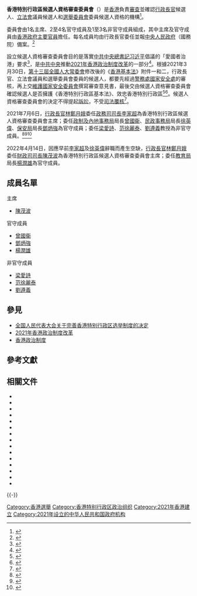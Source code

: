 '''香港特別行政區候選人資格審查委員會'''（{{lang-en|Candidate Eligibility Review Committee}}）是[[香港|香港]]負責[[背景調查|審查]]並確認[[香港特別行政區行政長官|行政長官]]候選人、[[香港立法會|立法會]]議員候選人和[[選舉委員會_(香港)|選舉委員會]]委員候選人資格的機構<ref>{{cite web|url=http://www.xinhuanet.com/2021-03/30/c_1127273829.htm|title=全国人大常委会法工委发言人就全国人大常委会修订香港基本法附件一和附件二发表谈话|website=新华网|editor=陈昊文|date=2021-03-30|accessdate=2021-03-30|language=zh-hans}}</ref>。

委員會由1名主席、2至4名官守成員及1至3名非官守成員組成，其中主席及官守成員由[[香港特別行政區主要官員|香港政府主要官員]]擔任。每名成員均由行政長官委任並報[[中華人民共和國國務院|中央人民政府]]（國務院）備案。<ref>{{cite web |title=第569章 《行政長官選舉條例》 |url=https://www.elegislation.gov.hk/hk/cap569!zh-Hant-HK?xpid=ID_1620975757170_001 |website=電子版香港法例 |accessdate=2022-04-18}}</ref>

設立候選人資格審查委員會目的是落實[[中国共产党中央委员会总书记|中共中央總書記]][[习近平|习近平]]倡議的「愛國者治港」要求<ref>{{cite web|url=https://www.cmab.gov.hk/improvement/filemanager/content/pdf/tc/whats-new/20210305.pdf|title=關於《全國人民代表大會關於完善香港特別行政區選舉制度的決定（草案）》的説明|publisher=全國人民代表大會|date=2021|archive-url=https://web.archive.org/web/20210424184301/https://www.cmab.gov.hk/improvement/filemanager/content/pdf/tc/whats-new/20210305.pdf|archivedate=2021-04-24|deadurl=no|accessdate=2021-04-24}}</ref>，是[[中国共产党中央委员会|中共中央]]推動[[2021年香港政治制度改革|2021年香港政治制度改革]]的一部分<ref>{{cite news|title=“完善‘一国两制’制度体系，落实‘爱国者治港’根本原则”专题研讨会举行 夏宝龙出席并讲话|url=https://www.hmo.gov.cn/xwzx/zwyw/202102/t20210222_22416.html|work=国务院港澳事务办公室|date=2021-02-22|language=zh-CN|quote=夏宝龙表示，习近平总书记指出，要确保“一国两制”实践行稳致远，必须始终坚持“爱国者治港”。|accessdate=2021-03-30|archivedate=2021-03-08|archive-url=https://web.archive.org/web/20210308094014/https://www.hmo.gov.cn/xwzx/zwyw/202102/t20210222_22416.html|deadurl=no}}</ref>。根據2021年3月30日，[[第十三届全国人民代表大会常务委员会|第十三屆全國人大常委會]]修改後的《[[中華人民共和國香港特別行政區基本法|香港基本法]]》附件一和二，行政長官、立法會議員和選舉委員會委員的候選人，都要先經過[[香港警务处国家安全处|警務處國家安全處]]的審核，再上交[[香港特別行政區維護國家安全委員會|維護國家安全委員會]]撰寫審查意見書，最後交由候選人資格審查委員會確認候選人是否擁護《香港特別行政區基本法》、效忠香港特別行政區<ref>{{cite web|url=http://www.xinhuanet.com/2021-03/30/c_1127273159.htm|title=“修订香港基本法附件一附件二具有十分重要深远的意义”——专访全国人大常委会法制工作委员会副主任张勇|website=新华网|editor=刘笑冬|date=2021-03-30|accessdate=2021-03-30|language=zh-hans}}</ref><ref>{{cite web|url=https://www.brandhk.gov.hk/uploads/brandhk/files/factsheets/Hong_Kong_Themes/Improving-Hong-Kong-Electoral-System-C.pdf|title=完善香港特別行政區選舉制度|publisher=政府新聞處|date=2021|archive-url=https://web.archive.org/web/20210424174411/https://www.brandhk.gov.hk/uploads/brandhk/files/factsheets/Hong_Kong_Themes/Improving-Hong-Kong-Electoral-System-C.pdf|archivedate=2021-04-24|deadurl=no|accessdate=2021-04-24}}</ref>。候選人資格審查委員會的決定不得提起[[訴訟|訴訟]]，不受[[司法覆核|司法覆核]]<ref>{{cite web|url=https://news.rthk.hk/rthk/ch/component/k2/1583416-20210330.htm|title=資格審查委員會決定不得訴訟　特首：與國安法規定有關|website=香港電台|editor=陳曉筠|date=2021-03-30|accessdate=2021-03-30|language=zh-hk|archivedate=2021-03-30|archive-url=https://web.archive.org/web/20210330141337/https://news.rthk.hk/rthk/ch/component/k2/1583416-20210330.htm|deadurl=no}}</ref>。

2021年7月6日，[[香港特別行政區行政長官|行政長官]][[林鄭月娥|林鄭月娥]]委任[[政務司司長|政務司司長]][[李家超|李家超]]為香港特別行政區候選人資格審查委員會主席；委任[[政制及內地事務局|政制及內地事務局]]局長[[曾國衞|曾國衞]]、[[民政事務局|民政事務局]]局長[[徐英偉|徐英偉]]、[[保安局_(香港)|保安局]]局長[[鄧炳強|鄧炳強]]為官守成員；委任[[梁愛詩|梁愛詩]]、[[范徐麗泰|范徐麗泰]]、[[劉遵義|劉遵義]]教授為非官守成員。<ref>{{cite web|url=http://hk01.com/_/646638|title=李家超升官「雙響炮」　料任資審會主席　決策1500人入閘|publisher=香港01|date=2021年7月6日|archiveurl=https://web.archive.org/web/20210706021924/https://www.hk01.com/%E6%94%BF%E6%83%85/646638/01%E6%B6%88%E6%81%AF-%E6%9D%8E%E5%AE%B6%E8%B6%85%E5%8D%87%E5%AE%98-%E9%9B%99%E9%9F%BF%E7%82%AE-%E6%96%99%E4%BB%BB%E8%B3%87%E5%AF%A9%E6%9C%83%E4%B8%BB%E5%B8%AD-%E6%B1%BA%E7%AD%961500%E4%BA%BA%E5%85%A5%E9%96%98|archivedate=2021|deadurl=no}}</ref><ref>{{cite web|url=http://hk01.com/_/646668|title=林鄭：委任李家超為資審會主席　梁愛詩、范太等3人任成員|publisher=香港01|date=2021年7月6日|archiveurl=https://web.archive.org/web/20210706021922/https://www.hk01.com/%E6%94%BF%E6%83%85/646668/%E7%9B%B4%E6%92%AD-%E6%9E%97%E9%84%AD-%E5%A7%94%E4%BB%BB%E6%9D%8E%E5%AE%B6%E8%B6%85%E7%82%BA%E8%B3%87%E5%AF%A9%E6%9C%83%E4%B8%BB%E5%B8%AD-%E6%A2%81%E6%84%9B%E8%A9%A9-%E8%8C%83%E5%A4%AA%E7%AD%893%E4%BA%BA%E4%BB%BB%E6%88%90%E5%93%A1|archivedate=2021|deadurl=no}}</ref><ref>{{cite web|url=https://www.info.gov.hk/gia/general/202107/06/P2021070600318.htm|title=Chief Executive appoints Candidate Eligibility Review Committee members|publisher=HKSAR Government|date=2021-07-06|archiveurl=https://web.archive.org/web/20210706041452/https://www.info.gov.hk/gia/general/202107/06/P2021070600318.htm|archivedate=2021-07-06|deadurl=no}}</ref>

2022年4月14日，因應早前[[李家超|李家超]]及[[徐英偉|徐英偉]]辭職而產生空缺，[[香港特別行政區行政長官|行政長官]][[林鄭月娥|林鄭月娥]]委任[[財政司司長|財政司司長]][[陳茂波|陳茂波]]為香港特別行政區候選人資格審查委員會主席；委任[[教育局_(香港)|教育局]]局長[[楊潤雄|楊潤雄]]為官守成員。

==成員名單==
;主席
*[[陳茂波|陳茂波]]
;官守成員
*[[曾國衞|曾國衞]]
*[[鄧炳強|鄧炳強]]
*[[楊潤雄|楊潤雄]]
;非官守成員
*[[梁愛詩|梁愛詩]]
*[[范徐麗泰|范徐麗泰]]
*[[劉遵義|劉遵義]]

==參見==
* [[全国人民代表大会关于完善香港特别行政区选举制度的决定|全国人民代表大会关于完善香港特别行政区选举制度的决定]]
* [[2021年香港政治制度改革|2021年香港政治制度改革]]
* [[香港政治制度|香港政治制度]]

==參考文獻==
{{Reflist}}

== 相關文件 ==
* {{cite web |url=https://www.cmab.gov.hk/improvement/filemanager/content/pdf/tc/qualification-review/chart.pdf|title=候選人資格審查流程圖|publisher=政制及內地事務局|date=2021|archive-url=https://web.archive.org/web/20210424175341/https://www.cmab.gov.hk/improvement/filemanager/content/pdf/tc/qualification-review/chart.pdf|archivedate=2021-04-24 |deadurl=no |accessdate=2021-04-24}}
* {{cite web |url=https://www.legco.gov.hk/yr20-21/chinese/hc/sub_com/hs102/papers/hs10220210331cb4-703-1-c.pdf|title=立法會內務委員會《全國人民代表大會關於完善香港特別行政區選舉制度的決定》小組委員會 |publisher=立法會 |date=2021 |archive-url=https://web.archive.org/web/20210424175613/https://www.legco.gov.hk/yr20-21/chinese/hc/sub_com/hs102/papers/hs10220210331cb4-703-1-c.pdf |archivedate=2021-04-24 |deadurl=no |accessdate=2021-04-24}}
* {{cite web|url=https://www.legco.gov.hk/yr20-21/chinese/hc/papers/hc20210416ls-65-c.pdf|title=《2021年完善選舉制度(綜合修訂)條例草案》法律事務部報告|publisher=立法會|date=2021|archive-url=https://web.archive.org/web/20210424175800/https://www.legco.gov.hk/yr20-21/chinese/hc/papers/hc20210416ls-65-c.pdf|archivedate=2021-04-24|deadurl=no|accessdate=2021-04-24}}
* {{cite web |url=https://www.chunghwabook.com.hk/Public/files/upload/9789624590845.pdf |title=《漫話香港新選舉制度》 |author=陳光熹 |publisher=香港開明書店 |date=2021 |archive-url=https://web.archive.org/web/20210424180022/https://www.chunghwabook.com.hk/Public/files/upload/9789624590845.pdf |archivedate=2021-04-24 |deadurl=no |accessdate=2021-04-24}}
* {{cite web |url=https://dw-media.tkww.hk/epaper/wwp/20210414/a04-0414.pdf |title=候選人資格審查流程圖 |publisher=文匯報 |date=2021 |archive-url=https://web.archive.org/web/20210424180436/https://dw-media.tkww.hk/epaper/wwp/20210414/a04-0414.pdf |archivedate=2021-04-24 |deadurl=no |accessdate=2021-04-24}}
* {{cite web |url=https://dw-media.tkww.hk/epaper/wwp/20210407/a04-17-0407.pdf |title=候選人資格審查委員會運作機制 |publisher=文匯報 |date=2021 |archive-url=https://web.archive.org/web/20210424180527/https://dw-media.tkww.hk/epaper/wwp/20210407/a04-17-0407.pdf |archivedate=2021-04-24 |deadurl=no |accessdate=2021-04-24}}
* {{cite web |url=https://www.gld.gov.hk/egazette/pdf/20212598e/cs32021259817.pdf |title=《2021年完善選舉制度（綜合修訂）條例草案》 |publisher=香港政府憲報 |date=2021 |archive-url=https://web.archive.org/web/20210424180824/https://www.gld.gov.hk/egazette/pdf/20212598e/cs32021259817.pdf |archivedate=2021-04-24 |deadurl=no |accessdate=2021-04-24}}
* {{cite web |url=https://www.basiclaw.gov.hk/tc/basiclawtext/images/basiclawtext_doc30.pdf |title=全國人民代表大會關於完善香港特別行政區選舉制度的決定 |publisher=基本法推廣督導委員會 |date=2021 |archive-url=https://web.archive.org/web/20210424181000/https://www.basiclaw.gov.hk/tc/basiclawtext/images/basiclawtext_doc30.pdf |archivedate=2021-04-24 |deadurl=no |accessdate=2021-04-24}}
* {{cite web |url=https://www.doj.gov.hk/tc/community_engagement/speeches/pdf/sj20210312c1.pdf |title=完善選舉制度確保香港繁榮和穩定 |publisher=律政司 |date=2021 |archive-url=https://web.archive.org/web/20210424181318/https://www.doj.gov.hk/tc/community_engagement/speeches/pdf/sj20210312c1.pdf |archivedate=2021-04-24 |deadurl=no |accessdate=2021-04-24}}
* {{cite web|url=https://www.cmab.gov.hk/improvement/filemanager/content/pdf/tc/resource-centre/booklet.pdf|title=完善選舉制度 落實愛國者治港|publisher=政府新聞處|date=2021|archive-url=https://web.archive.org/web/20210424181544/https://cmab.gov.hk/improvement/filemanager/content/pdf/tc/resource-centre/booklet.pdf|archivedate=2021-04-24|deadurl=no|accessdate=2021-04-24}}
* {{cite web |url=https://www.cmab.gov.hk/improvement/filemanager/content/pdf/tc/whats-new/20210312-2.pdf |title=全國人大關於完善香港特別行政區選舉制度的決定有關情況發佈會 |publisher=國務院港澳事務辦公室 |date=2021 |archive-url=https://web.archive.org/web/20210424181842/https://www.cmab.gov.hk/improvement/filemanager/content/pdf/tc/whats-new/20210312-2.pdf |archivedate=2021-04-24 |deadurl=no |accessdate=2021-04-24}}
* {{cite web |url=https://www.cmab.gov.hk/improvement/filemanager/content/pdf/tc/bill/LegCo-brief-IES(CA)Bil-2021.pdf |title=立法會參考資料摘要 |publisher=政制及內地事務局 |date=2021 |archive-url=https://web.archive.org/web/20210424182040/https://www.cmab.gov.hk/improvement/filemanager/content/pdf/tc/bill/LegCo-brief-IES%28CA%29Bil-2021.pdf |archivedate=2021-04-24 |deadurl=no |accessdate=2021-04-24}}
* {{cite web |url=https://www.cmab.gov.hk/improvement/filemanager/content/pdf/tc/bill/appendix-b-g-i-j.pdf |title=選舉委員會界別分組的席位分佈及產生方法 |publisher=政制及內地事務局 |date=2021 |archive-url=https://web.archive.org/web/20210424182225/https://www.cmab.gov.hk/improvement/filemanager/content/pdf/tc/bill/appendix-b-g-i-j.pdf |archivedate=2021-04-24 |deadurl=no |accessdate=2021-04-24}}
* {{cite web |url=https://www.legco.gov.hk/yr20-21/chinese/hc/papers/hc20210423cb4-844-c.pdf |title=《2021年公職(參選及任職)(雜項修訂)條例草案》委員會報告 |publisher=立法會 |date=2021 |archive-url=https://web.archive.org/web/20210424182450/https://www.legco.gov.hk/yr20-21/chinese/hc/papers/hc20210423cb4-844-c.pdf |archivedate=2021-04-24 |deadurl=no |accessdate=2021-04-24}}
* {{cite web |url=https://www.sheto.gov.hk/filemanager/content/newsletter/tc/2021/newsletter2103.pdf |title=香港資訊 |publisher=香港特别行政區政府駐上海經濟貿易辦事處|date=2021|archive-url=https://web.archive.org/web/20210424182644/https://www.sheto.gov.hk/filemanager/content/newsletter/tc/2021/newsletter2103.pdf |archivedate=2021-04-24 |deadurl=no|accessdate=2021-04-24}}

{{-}}
{{香港雙普選}}
{{香港選舉}}

[[Category:香港選舉|Category:香港選舉]]
[[Category:香港特别行政区政治组织|Category:香港特别行政区政治组织]]
[[Category:2021年香港建立|Category:2021年香港建立]]
[[Category:2021年设立的中华人民共和国政府机构|Category:2021年设立的中华人民共和国政府机构]]